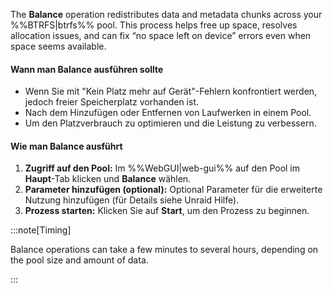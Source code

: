 The **Balance** operation redistributes data and metadata chunks across your %%BTRFS|btrfs%% pool. This process helps free up space, resolves allocation issues, and can fix “no space left on device” errors even when space seems available.

<h4>Wann man Balance ausführen sollte</h4>

- Wenn Sie mit "Kein Platz mehr auf Gerät"-Fehlern konfrontiert werden, jedoch freier Speicherplatz vorhanden ist.
- Nach dem Hinzufügen oder Entfernen von Laufwerken in einem Pool.
- Um den Platzverbrauch zu optimieren und die Leistung zu verbessern.

<h4>Wie man Balance ausführt</h4>

1. **Zugriff auf den Pool:** Im %%WebGUI|web-gui%% auf den Pool im **Haupt**-Tab klicken und **Balance** wählen.
2. **Parameter hinzufügen (optional):** Optional Parameter für die erweiterte Nutzung hinzufügen (für Details siehe Unraid Hilfe).
3. **Prozess starten:** Klicken Sie auf **Start**, um den Prozess zu beginnen.

:::note\[Timing]

Balance operations can take a few minutes to several hours, depending on the pool size and amount of data.

:::
